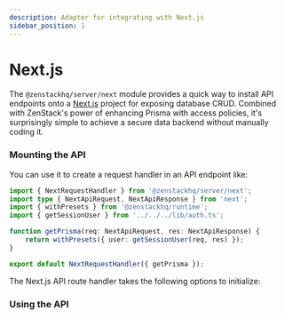 ```yaml
---
description: Adapter for integrating with Next.js
sidebar_position: 1
---
```



# Next.js

The `@zenstackhq/server/next` module provides a quick way to install API endpoints onto a [Next.js](https://nextjs.org/) project for exposing database CRUD. Combined with ZenStack's power of enhancing Prisma with access policies, it's surprisingly simple to achieve a secure data backend without manually coding it.

### Mounting the API

You can use it to create a request handler in an API endpoint like:

```ts title='/src/pages/api/model/[...path].ts'
import { NextRequestHandler } from '@zenstackhq/server/next';
import type { NextApiRequest, NextApiResponse } from 'next';
import { withPresets } from '@zenstackhq/runtime';
import { getSessionUser } from '../../../lib/auth.ts';

function getPrisma(req: NextApiRequest, res: NextApiResponse) {
    return withPresets({ user: getSessionUser(req, res) });
}

export default NextRequestHandler({ getPrisma });
```

The Next.js API route handler takes the following options to initialize:

<AdapterOptions getPrisma='(req: NextApiRequest, res: NextApiResponse) => unknown | Promise<unknown>' />

### Using the API

<UsingAPI />

<ErrorHandling />
